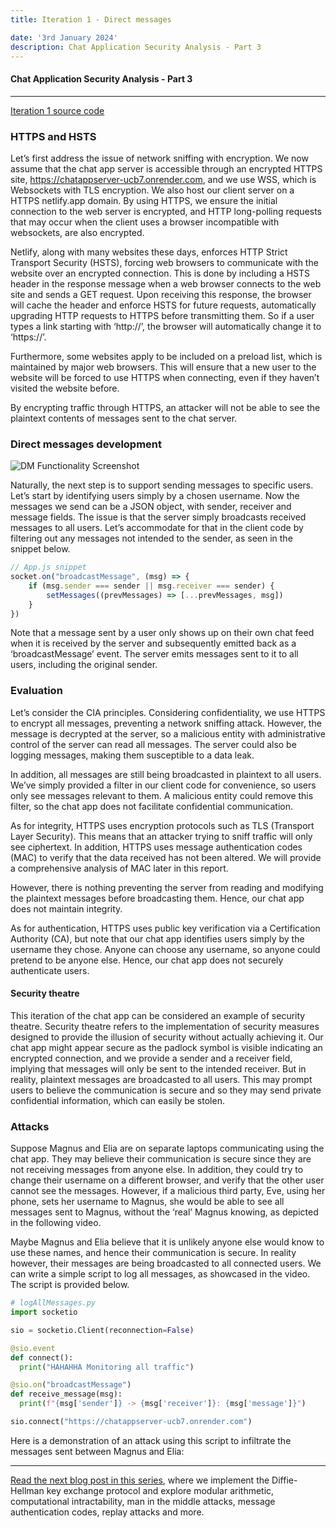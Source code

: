```yaml
---
title: Iteration 1 - Direct messages

date: '3rd January 2024'
description: Chat Application Security Analysis - Part 3
---
```

#### Chat Application Security Analysis - Part 3
---
[Iteration 1 source code](https://github.com/sohumshah2/chatapp/tree/2c937b1669226c0f6e7bf34568c5cae40d67e69f)

### HTTPS and HSTS
Let’s first address the issue of network sniffing with encryption. We now assume that the chat app server is accessible through an encrypted HTTPS site, https://chatappserver-ucb7.onrender.com, and we use WSS, which is Websockets with TLS encryption. We also host our client server on a HTTPS netlify.app domain. By using HTTPS, we ensure the initial connection to the web server is encrypted, and HTTP long-polling requests that may occur when the client uses a browser incompatible with websockets, are also encrypted. 

Netlify, along with many websites these days, enforces HTTP Strict Transport Security (HSTS), forcing web browsers to communicate with the website over an encrypted connection. This is done by including a HSTS header in the response message when a web browser connects to the web site and sends a GET request.  Upon receiving this response, the browser will cache the header and enforce HSTS for future requests, automatically upgrading HTTP requests to HTTPS before transmitting them. So if a user types a link starting with ‘http://’, the browser will automatically change it to ‘https://’. 

Furthermore, some websites apply to be included on a preload list, which is maintained by major web browsers. This will ensure that a new user to the website will be forced to use HTTPS when connecting, even if they haven’t visited the website before.

By encrypting traffic through HTTPS, an attacker will not be able to see the plaintext contents of messages sent to the chat server.

### Direct messages development
![ DM Functionality Screenshot ](/img/chat-app-iter-1-functionality-screenshot.png)

Naturally, the next step is to support sending messages to specific users. Let’s start by identifying users simply by a chosen username. Now the messages we send can be a JSON object, with sender, receiver and message fields. The issue is that the server simply broadcasts received messages to all users. Let’s accommodate for that in the client code by filtering out any messages not intended to the sender, as seen in the snippet below.

```javascript
// App.js snippet
socket.on("broadcastMessage", (msg) => {
    if (msg.sender === sender || msg.receiver === sender) {
        setMessages((prevMessages) => [...prevMessages, msg])
    }
})
```

Note that a message sent by a user only shows up on their own chat feed when it is received by the server and subsequently emitted back as a ‘broadcastMessage’ event. The server emits messages sent to it to all users, including the original sender.

### Evaluation
Let’s consider the CIA principles. Considering confidentiality, we use HTTPS to encrypt all messages, preventing a network sniffing attack. However, the message is decrypted at the server, so a malicious entity with administrative control of the server can read all messages. The server could also be logging messages, making them susceptible to a data leak. 

In addition, all messages are still being broadcasted in plaintext to all users. We’ve simply provided a filter in our client code for convenience, so users only see messages relevant to them. A malicious entity could remove this filter, so the chat app does not facilitate confidential communication.

As for integrity, HTTPS uses encryption protocols such as TLS (Transport Layer Security). This means that an attacker trying to sniff traffic will only see ciphertext. In addition, HTTPS uses message authentication codes (MAC)  to verify that the data received has not been altered. We will provide a comprehensive analysis of MAC later in this report.

However, there is nothing preventing the server from reading and modifying the plaintext messages before broadcasting them. Hence, our chat app does not maintain integrity.

As for authentication, HTTPS uses public key verification via a Certification Authority (CA), but note that our chat app identifies users simply by the username they chose. Anyone can choose any username, so anyone could pretend to be anyone else. Hence, our chat app does not securely authenticate users.

#### Security theatre
This iteration of the chat app can be considered an example of security theatre. Security theatre refers to the implementation of security measures designed to provide the illusion of security without actually achieving it. Our chat app might appear secure as the padlock symbol is visible indicating an encrypted connection, and we provide a sender and a receiver field, implying that messages will only be sent to the intended receiver. But in reality, plaintext messages are broadcasted to all users. This may prompt users to believe the communication is secure and so they may send private confidential information, which can easily be stolen. 

### Attacks
Suppose Magnus and Elia are on separate laptops communicating using the chat app. They may believe their communication is secure since they are not receiving messages from anyone else. In addition, they could try to change their username on a different browser, and verify that the other user cannot see the messages. However, if a malicious third party, Eve, using her phone, sets her username to Magnus, she would be able to see all messages sent to Magnus, without the ‘real’ Magnus knowing, as depicted in the following video.

<YouTube id="42o942NBi2k"/>

Maybe Magnus and Elia believe that it is unlikely anyone else would know to use these names, and hence their communication is secure. In reality however, their messages are being broadcasted to all connected users. We can write a simple script to log all messages, as showcased in the video. The script is provided below.

```python
# logAllMessages.py
import socketio

sio = socketio.Client(reconnection=False)

@sio.event
def connect():
  print("HAHAHHA Monitoring all traffic")

@sio.on("broadcastMessage")
def receive_message(msg):
  print(f"{msg['sender']} -> {msg['receiver']}: {msg['message']}")

sio.connect("https://chatappserver-ucb7.onrender.com")
```

Here is a demonstration of an attack using this script to infiltrate the messages sent between Magnus and Elia: 
<YouTube id="DIwpOu_TGrc"/>


---
[Read the next blog post in this series](https://sohumsblog.vercel.app/chat-app-sec-analysis-4), where we implement the Diffie-Hellman key exchange protocol and explore modular arithmetic, computational intractability, man in the middle attacks, message authentication codes, replay attacks and more.
